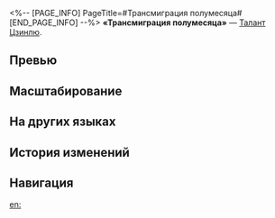 <%-- [PAGE_INFO]
PageTitle=#Трансмиграция полумесяца#
[END_PAGE_INFO] --%>
{{Навык Инфобокс
|Название         = Трансмиграция полумесяца
|Изображение      = Навык Трансмиграция полумесяца.png
|Персонаж         = Цзинлю
|Тип              = Талант
|Тэг              = Усиление
|УронСтойк        = 
|ЭнергияГен       = 
|Энергия          = 
|Длительность     = 
|Описание         = Накопление 2 ур. статуса Сизигия переводит Цзинлю в состояние Спектральная трансмиграция, которое продвигает её действие вперёд на 100%, повышает её крит. шанс на {{Цвет|Выделенный|40%—52%}}, а также усиливает навык Непостижимая Зарница до навыка Луна на застывшей реке, и персонаж может использовать только его. Использование атаки в состоянии Спектральная трансмиграция поглощает 4% от макс. НР всех союзников (НР каждого союзника может быть поглощено только до 1 ед.) Сила атаки Цзинлю повышается на 540% от поглощённого НР всех союзников. Её повышение силы атаки имеет верхний предел, который равен {{Цвет|Выделенный|90%—198%}} от её базовой силы атаки, и длится до конца текущей атаки. До окончания состояния Спектральная трансмиграция нельзя перейти в это состояние повторно. Статус Сизигия может складываться до 3 раз. Когда количество уровней этого статуса опускается до 0, Цзинлю выходит из состояния Спектральная трансмиграция.
|Свойство1        = 
|Масштабирование1 = 
}}
'''«Трансмиграция полумесяца»''' — [[Талант]] [[Цзинлю]].

==Превью==
{{Превью
|Файл = Трансмиграция полумесяца Превью
}}

==Масштабирование==
{{Масштабирование навыка|тип=Талант
|90%;99%;108%;117%;126%;135%;146.25%;157.5%;168.75%;180%;189%;198%;207%;216%;225%
|40%;41%;42%;43%;44%;45%;46.25%;47.5%;48.75%;50%;51%;52%;53%;54%;55%
}}

==На других языках==
{{На других языках
|en   = Crescent Transmigration
|zhs  = 澹月转魄
|zht  = 澹月轉魄
|ja   = {{Rubi|淡月転魄|たんげつてんはく}}
|ko   = 담월전백
|es   = Transmigración creciente
|fr   = Migration du croissant
|ru   = Трансмиграция полумесяца
|th   = Crescent Transmigration
|vi   = Lưỡi Trăng Chuyển Hồn
|de   = Seelenwanderung der Mondsichel
|id   = Crescent Transmigration
|pt   = Transmigração Crescente
}}

==История изменений==
{{История изменений|3.5}}

==Навигация==
{{Навык Навбокс|Цзинлю}}

[[en:]]